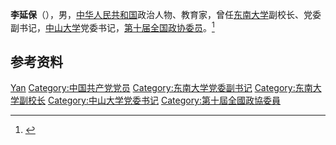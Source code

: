 '''李延保'''（{{bd|？|}}），男，[[中华人民共和国|中华人民共和国]]政治人物、教育家，曾任[[东南大学|东南大学]]副校长、党委副书记，[[中山大学|中山大学]]党委书记，[[第十届全国政协委员|第十届全国政协委员]]。<ref>{{Cite web|title=创新型人才培养和实践探索|url=http://www.ceat.edu.cn/index.php/program/view?pid=174|accessdate=2020-12-29|work=高等教育管理干部培训平台}}</ref>

== 参考资料 ==
{{reflist}}

{{中国人物小作品}}
{{中山大学}}

{{Authority control}}
{{DEFAULTSORT:Li李}}
[[Category:李姓|Yan]]
[[Category:中国共产党党员|Category:中国共产党党员]]
[[Category:东南大学党委副书记|Category:东南大学党委副书记]]
[[Category:东南大学副校长|Category:东南大学副校长]]
[[Category:中山大学党委书记|Category:中山大学党委书记]]
[[Category:第十屆全國政協委員|Category:第十屆全國政協委員]]